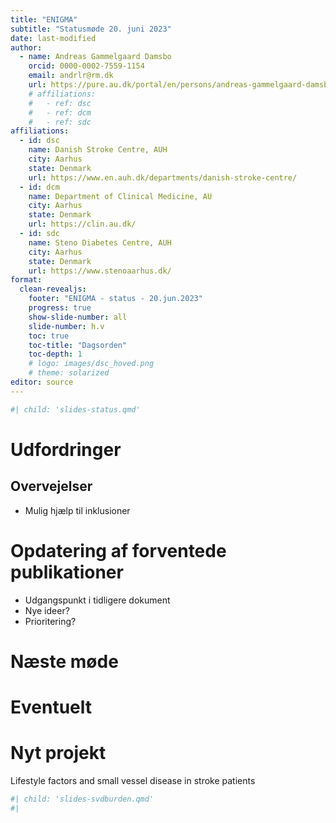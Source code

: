 ```yaml
---
title: "ENIGMA"
subtitle: "Statusmøde 20. juni 2023"
date: last-modified
author:
  - name: Andreas Gammelgaard Damsbo
    orcid: 0000-0002-7559-1154
    email: andrlr@rm.dk
    url: https://pure.au.dk/portal/en/persons/andreas-gammelgaard-damsbo(e3c4afce-3eba-4456-8b8b-2fd90775c87a).html
    # affiliations:
    #   - ref: dsc
    #   - ref: dcm
    #   - ref: sdc
affiliations:
  - id: dsc
    name: Danish Stroke Centre, AUH
    city: Aarhus
    state: Denmark
    url: https://www.en.auh.dk/departments/danish-stroke-centre/
  - id: dcm
    name: Department of Clinical Medicine, AU
    city: Aarhus
    state: Denmark
    url: https://clin.au.dk/
  - id: sdc
    name: Steno Diabetes Centre, AUH
    city: Aarhus
    state: Denmark
    url: https://www.stenoaarhus.dk/
format: 
  clean-revealjs:
    footer: "ENIGMA - status - 20.jun.2023"
    progress: true
    show-slide-number: all
    slide-number: h.v
    toc: true
    toc-title: "Dagsorden"
    toc-depth: 1
    # logo: images/dsc_hoved.png
    # theme: solarized
editor: source
---
```


```r
#| child: 'slides-status.qmd'
```

# Udfordringer

## Overvejelser

-   Mulig hjælp til inklusioner

# Opdatering af forventede publikationer

-   Udgangspunkt i tidligere dokument
-   Nye ideer?
-   Prioritering?

# Næste møde

# Eventuelt

# Nyt projekt

Lifestyle factors and small vessel disease in stroke patients

```r
#| child: 'slides-svdburden.qmd'
#| 
```

<!-- ## {background-iframe="https://redcap.au.dk/redcap_v13.1.29/Design/online_designer.php?pid=8420" background-interactive="true"} -->
